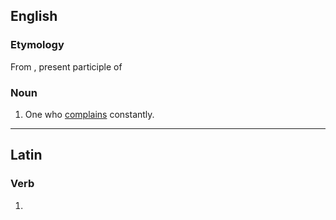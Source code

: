==English==

===Etymology===
From {{etyl|la|en}} {{m|la|lātrans}}, present participle of {{m|la|lātro||bark, bay}}

===Noun===
{{en-noun}}

# {{lb|en|obsolete}} One who [[complain]]s constantly.

----

==Latin==

===Verb===
{{la-verb-form|lātrant}}

# {{inflection of|lātrō||3|p|pres|actv|indc|lang=la}}